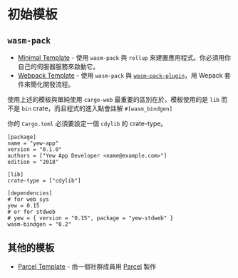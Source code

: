 # 初始模板

## `wasm-pack`

-   [Minimal Template](https://github.com/yewstack/yew-wasm-pack-minimal) - 使用 `wasm-pack` 與 `rollup` 來建置應用程式。你必須用你自己的伺服器服務來啟動它。
-   [Webpack Template](https://github.com/yewstack/yew-wasm-pack-template) - 使用 `wasm-pack` 與 [`wasm-pack-plugin`](https://github.com/wasm-tool/wasm-pack-plugin)，用 Wepack 套件來簡化開發流程。

使用上述的模板與單純使用 `cargo-web` 最重要的區別在於，模板使用的是 `lib` 而不是 `bin` crate，而且程式的進入點會註解 `#[wasm_bindgen]`

你的 `Cargo.toml` 必須要設定一個 `cdylib` 的 crate-type。

```text title="Cargo.toml"
[package]
name = "yew-app"
version = "0.1.0"
authors = ["Yew App Developer <name@example.com>"]
edition = "2018"

[lib]
crate-type = ["cdylib"]

[dependencies]
# for web_sys
yew = 0.15
# or for stdweb
# yew = { version = "0.15", package = "yew-stdweb" }
wasm-bindgen = "0.2"
```

## 其他的模板

-   [Parcel Template](https://github.com/spielrs/yew-parcel-template) - 由一個社群成員用 [Parcel](https://parceljs.org/) 製作
